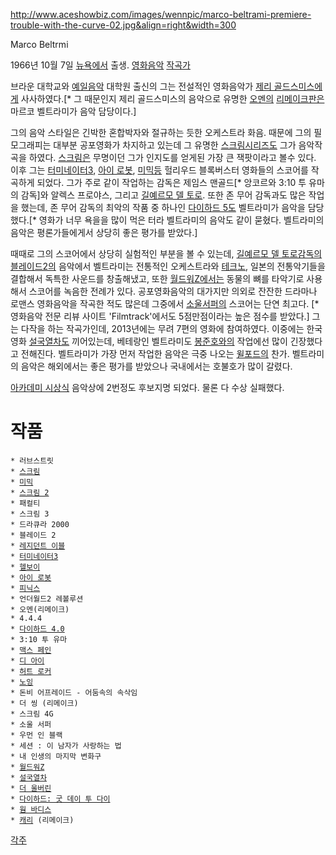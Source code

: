 http://www.aceshowbiz.com/images/wennpic/marco-beltrami-premiere-trouble-with-the-curve-02.jpg&align=right&width=300

Marco Beltrmi

1966년 10월 7일 [[뉴욕]]에서 출생.
[[영화음악]] [[작곡가]]

브라운 대학교와 [[예일]]음악 대학원 출신의 그는 전설적인 영화음악가 [[제리 골드스미스]]에게 사사하였다.[* 그 때문인지 제리 골드스미스의 음악으로 유명한 [[오멘]]의 [[리메이크]]판은 마르코 벨트라미가 음악 담당이다.]  

그의 음악 스타일은 긴박한 혼합박자와 절규하는 듯한 오케스트라 화음. 때문에 그의 필모그래피는 대부분 공포영화가 차지하고 있는데 그 유명한 [[스크림]]시리즈도 그가 음악작곡을 하였다. [[스크림]]은 무명이던 그가 인지도를 얻게된 가장 큰 잭팟이라고 볼수 있다. 이후 그는 [[터미네이터3]], [[아이 로봇]], [[미믹]]등 헐리우드 블록버스터 영화들의 스코어를 작곡하게 되었다.
그가 주로 같이 작업하는 감독은 제임스 맨골드[* 앙코르와 3:10 투 유마의 감독]와 알렉스 프로야스, 그리고 [[길예르모 델 토로]]. 또한 존 무어 감독과도 많은 작업을 했는데, 존 무어 감독의 최악의 작품 중 하나인 [[다이하드 5]]도 벨트라미가 음악을 담당했다.[* 영화가 너무 욕을을 많이 먹은 터라 벨트라미의 음악도 같이 묻혔다. 벨트라미의 음악은 평론가들에게서 상당히 좋은 평가를 받았다.] 

때때로 그의 스코어에서 상당히 실험적인 부분을 볼 수 있는데, [[길예르모 델 토로]]감독의 [[블레이드2]]의 음악에서 벨트라미는 전통적인 오케스트라와 [[테크노]], 일본의 전통악기들을 결합해서 독특한 사운드를 창출해냈고, 또한 [[월드워Z]]에서는 동물의 뼈를 타악기로 사용해서 스코어를 녹음한 전례가 있다.
공포영화음악의 대가지만 의외로 잔잔한 드라마나 로맨스 영화음악을 작곡한 적도 많은데 그중에서 [[소울서퍼]]의 스코어는 단연 최고다. [* 영화음악 전문 리뷰 사이트 'Filmtrack'에서도 5점만점이라는 높은 점수를 받았다.] 
그는 다작을 하는 작곡가인데, 2013년에는 무려 7편의 영화에 참여하였다. 이중에는 한국영화 [[설국열차]]도 끼어있는데, 베테랑인 벨트라미도 [[봉준호]]와의 작업에선 많이 긴장했다고 전해진다. 벨트라미가 가장 먼저 작업한 음악은 극중 나오는 [[윌포드]]의 찬가. 벨트라미의 음악은 해외에서는 좋은 평가를 받았으나 국내에서는 호불호가 많이 갈렸다. 

[[아카데미 시상식]] 음악상에 2번정도 후보지명 되었다. 물론 다 수상 실패했다.


= 작품 =

 * 러브스트릿
 * [[스크림]]
 * [[미믹]]
 * [[스크림 2]]
 * 패컬티
 * 스크림 3
 * 드라큐라 2000
 * 블레이드 2
 * [[레지던트 이블]]
 * [[터미네이터3]]
 * [[헬보이]]
 * [[아이 로봇]]
 * [[피닉스]]
 * 언더월드2 레볼루션
 * 오멘(리메이크)
 * 4.4.4
 * [[다이하드 4.0]]
 * 3:10 투 유마
 * [[맥스 페인]]
 * [[디 아이]]
 * [[허트 로커]]
 * [[노잉]]
 * 돈비 어프레이드 - 어둠속의 속삭임
 * 더 씽 (리메이크)
 * 스크림 4G
 * 소울 서퍼
 * 우먼 인 블랙
 * 세션 : 이 남자가 사랑하는 법
 * 내 인생의 마지막 변화구
 * [[월드워Z]]
 * [[설국열차]]
 * [[더 울버린]]
 * [[다이하드: 굿 데이 투 다이]]
 * [[웜 바디스]]
 * [[캐리]] (리메이크)

[[각주]]
